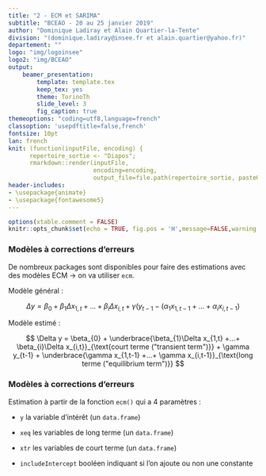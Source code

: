 ```yaml
---
title: "2 - ECM et SARIMA"
subtitle: "BCEAO - 20 au 25 janvier 2019"
author: "Dominique Ladiray et Alain Quartier-la-Tente"
division: "(dominique.ladiray@insee.fr et alain.quartier@yahoo.fr)"
departement: ""
logo: "img/logoinsee"
logo2: "img/BCEAO"
output: 
    beamer_presentation:
        template: template.tex
        keep_tex: yes
        theme: TorinoTh
        slide_level: 3
        fig_caption: true
themeoptions: "coding=utf8,language=french"
classoption: 'usepdftitle=false,french'
fontsize: 10pt
lan: french
knit: (function(inputFile, encoding) {
      repertoire_sortie <- "Diapos";
      rmarkdown::render(inputFile,
                        encoding=encoding, 
                        output_file=file.path(repertoire_sortie, paste0(sub(".Rmd","",basename(inputFile)),".pdf"))) })
header-includes:
- \usepackage{animate} 
- \usepackage{fontawesome5}
---
```


```r
options(xtable.comment = FALSE)
knitr::opts_chunk$set(echo = TRUE, fig.pos = 'H',message=FALSE,warning = FALSE)
```

### Modèles à corrections d'erreurs

De nombreux packages sont disponibles pour faire des estimations avec des modèles ECM $\rightarrow$ on va utiliser `ecm`.

Modèle général :

$$
\Delta y = \beta_{0} + \beta_{1}\Delta x_{1,t} +...+ \beta_{i}\Delta x_{i,t} + \gamma(y_{t-1} - (\alpha_{1}x_{1,t-1} +...+\alpha_{i}x_{i,t-1})
$$

Modèle estimé :

$$
\Delta y = \beta_{0} + \underbrace{\beta_{1}\Delta x_{1,t} +...+ \beta_{i}\Delta x_{i,t}}_{\text{court terme ("transient term")}} + \gamma y_{t-1} + \underbrace{\gamma x_{1,t-1} +...+ \gamma x_{i,t-1}}_{\text{long terme ("equilibrium term")}}
$$

### Modèles à corrections d'erreurs

Estimation à partir de la fonction `ecm()` qui a 4 paramètres :

- `y` la variable d'intérêt (un `data.frame`)

- `xeq` les variables de long terme (un `data.frame`)

- `xtr` les variables de court terme (un `data.frame`)

- `includeIntercept` booléen indiquant si l'on ajoute ou non une constante
 


